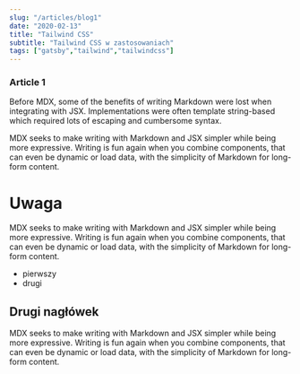 ```yaml
---
slug: "/articles/blog1"
date: "2020-02-13"
title: "Tailwind CSS"
subtitle: "Tailwind CSS w zastosowaniach"
tags: ["gatsby","tailwind","tailwindcss"]
---
```

### Article 1

Before MDX, some of the benefits of writing Markdown were lost when integrating with JSX. Implementations were often template string-based which required lots of escaping and cumbersome syntax.

MDX seeks to make writing with Markdown and JSX simpler while being more expressive. Writing is fun again when you combine components, that can even be dynamic or load data, with the simplicity of Markdown for long-form content.

# Uwaga

MDX seeks to make writing with Markdown and JSX simpler while being more expressive. Writing is fun again when you combine components, that can even be dynamic or load data, with the simplicity of Markdown for long-form content.
- pierwszy
- drugi

## Drugi nagłówek

MDX seeks to make writing with Markdown and JSX simpler while being more expressive. Writing is fun again when you combine components, that can even be dynamic or load data, with the simplicity of Markdown for long-form content.